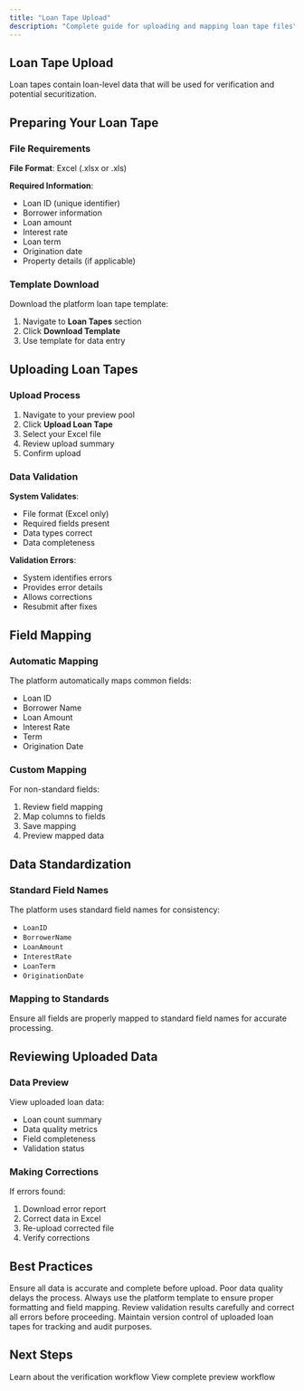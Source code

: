 ```yaml
---
title: "Loan Tape Upload"
description: "Complete guide for uploading and mapping loan tape files"
---
```


## Loan Tape Upload

Loan tapes contain loan-level data that will be used for verification and potential securitization.

## Preparing Your Loan Tape

### File Requirements

**File Format**: Excel (.xlsx or .xls)

**Required Information**:
- Loan ID (unique identifier)
- Borrower information
- Loan amount
- Interest rate
- Loan term
- Origination date
- Property details (if applicable)

### Template Download

Download the platform loan tape template:
1. Navigate to **Loan Tapes** section
2. Click **Download Template**
3. Use template for data entry

## Uploading Loan Tapes

### Upload Process

1. Navigate to your preview pool
2. Click **Upload Loan Tape**
3. Select your Excel file
4. Review upload summary
5. Confirm upload

### Data Validation

**System Validates**:
- File format (Excel only)
- Required fields present
- Data types correct
- Data completeness

**Validation Errors**:
- System identifies errors
- Provides error details
- Allows corrections
- Resubmit after fixes

## Field Mapping

### Automatic Mapping

The platform automatically maps common fields:
- Loan ID
- Borrower Name
- Loan Amount
- Interest Rate
- Term
- Origination Date

### Custom Mapping

For non-standard fields:
1. Review field mapping
2. Map columns to fields
3. Save mapping
4. Preview mapped data

## Data Standardization

### Standard Field Names

The platform uses standard field names for consistency:
- `LoanID`
- `BorrowerName`
- `LoanAmount`
- `InterestRate`
- `LoanTerm`
- `OriginationDate`

### Mapping to Standards

<Warning>
Ensure all fields are properly mapped to standard field names for accurate processing.
</Warning>

## Reviewing Uploaded Data

### Data Preview

View uploaded loan data:
- Loan count summary
- Data quality metrics
- Field completeness
- Validation status

### Making Corrections

If errors found:
1. Download error report
2. Correct data in Excel
3. Re-upload corrected file
4. Verify corrections

## Best Practices

<Accordion>
<AccordionItem title="Data Quality">
Ensure all data is accurate and complete before upload. Poor data quality delays the process.
</AccordionItem>

<AccordionItem title="Template Use">
Always use the platform template to ensure proper formatting and field mapping.
</AccordionItem>

<AccordionItem title="Validation">
Review validation results carefully and correct all errors before proceeding.
</AccordionItem>

<AccordionItem title="Version Control">
Maintain version control of uploaded loan tapes for tracking and audit purposes.
</AccordionItem>
</Accordion>

## Next Steps

<Card title="Verification Process" icon="check-circle" href="/user-guide/preview/verification-process">
  Learn about the verification workflow
</Card>

<Card title="Return to Overview" icon="layer-group" href="/user-guide/preview/overview">
  View complete preview workflow
</Card>
